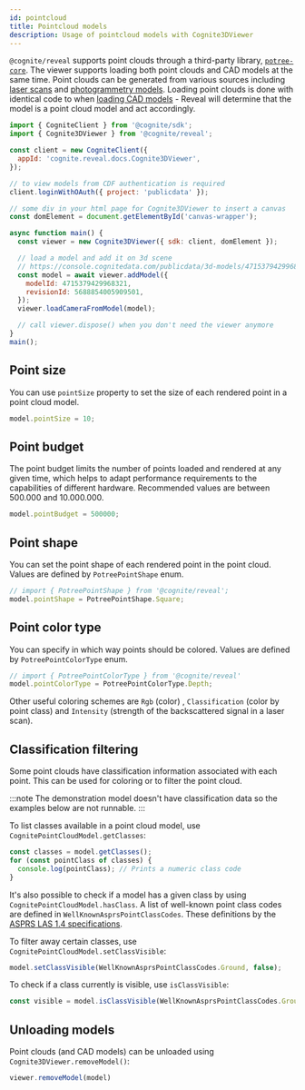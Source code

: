 ```yaml
---
id: pointcloud
title: Pointcloud models
description: Usage of pointcloud models with Cognite3DViewer
---
```


`@cognite/reveal` supports point clouds through a third-party library, [`potree-core`](https://github.com/tentone/potree-core). The viewer
supports loading both point clouds and CAD models at the same time. Point clouds can be generated from various sources including
[laser scans](https://en.wikipedia.org/wiki/Laser_scanning) and [photogrammetry models](https://en.wikipedia.org/wiki/Photogrammetry).
Loading point clouds is done with identical code to when [loading CAD models](./cad-basic) - Reveal will determine that the model
is a point cloud model and act accordingly.


<DemoWrapper name="Cognite3DViewerDemo" modelType="pointcloud" />

```jsx
import { CogniteClient } from '@cognite/sdk';
import { Cognite3DViewer } from '@cognite/reveal';

const client = new CogniteClient({
  appId: 'cognite.reveal.docs.Cognite3DViewer',
});

// to view models from CDF authentication is required
client.loginWithOAuth({ project: 'publicdata' });

// some div in your html page for Cognite3DViewer to insert a canvas
const domElement = document.getElementById('canvas-wrapper');

async function main() {
  const viewer = new Cognite3DViewer({ sdk: client, domElement });

  // load a model and add it on 3d scene
  // https://console.cognitedata.com/publicdata/3d-models/4715379429968321/revisions/5688854005909501
  const model = await viewer.addModel({
    modelId: 4715379429968321,
    revisionId: 5688854005909501,
  });
  viewer.loadCameraFromModel(model);

  // call viewer.dispose() when you don't need the viewer anymore
}
main();
```

## Point size

You can use `pointSize` property to set the size of each rendered point in a point cloud model.

```js runnable
model.pointSize = 10;
```

## Point budget

The point budget limits the number of points loaded and rendered at any given time,
which helps to adapt performance requirements to the capabilities of different hardware.
Recommended values are between 500.000 and 10.000.000.

```js runnable
model.pointBudget = 500000;
```

## Point shape

You can set the point shape of each rendered point in the point cloud. Values are defined by `PotreePointShape` enum.

```js runnable
// import { PotreePointShape } from '@cognite/reveal';
model.pointShape = PotreePointShape.Square;
```

## Point color type

You can specify in which way points should be colored. Values are defined by `PotreePointColorType` enum.

```js runnable
// import { PotreePointColorType } from '@cognite/reveal'
model.pointColorType = PotreePointColorType.Depth;
```

Other useful coloring schemes are `Rgb` (color) , `Classification` (color by point class) and `Intensity`
(strength of the backscattered signal in a laser scan).

## Classification filtering

Some point clouds have classification information associated with each point.  This can
be used for coloring or to filter the point cloud.

:::note
The demonstration model doesn't have classification data so the examples below are not
runnable.
:::

To list classes available in a point cloud model, use `CognitePointCloudModel.getClasses`:

```js
const classes = model.getClasses();
for (const pointClass of classes) {
  console.log(pointClass); // Prints a numeric class code
}
```

It's also possible to check if a model has a given class by using `CognitePointCloudModel.hasClass`.
A list of well-known point class codes are defined in `WellKnownAsprsPointClassCodes`. These definitions
by the [ASPRS LAS 1.4 specifications](http://www.asprs.org/wp-content/uploads/2019/03/LAS_1_4_r14.pdf).

To filter away certain classes, use `CognitePointCloudModel.setClassVisible`:

```js
model.setClassVisible(WellKnownAsprsPointClassCodes.Ground, false);
```

To check if a class currently is visible, use `isClassVisible`:

```js
const visible = model.isClassVisible(WellKnownAsprsPointClassCodes.Ground);
```

## Unloading models

Point clouds (and CAD models) can be unloaded using `Cognite3DViewer.removeModel()`:

```js runnable
viewer.removeModel(model)
```
